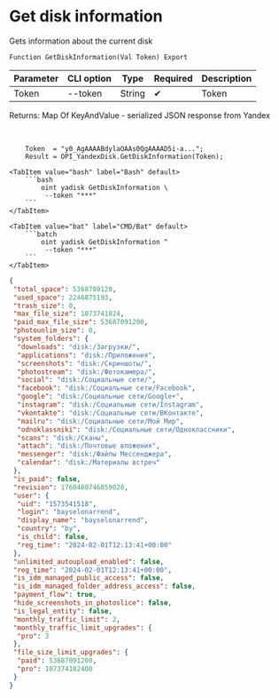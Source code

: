 ﻿---
sidebar_position: 1
description: Get disk information and other functions to work with Yandex Disk in the Open Integration Package, a free open-source integration library for 1C:Enterprise 8, OneScript and CLI
keywords: [1C, 1С, 1С:Enterprise, 1С:Enterprise 8.3, API, Integration, Services, Exchange, OneScript, CLI, Yandex Disk]
---


# Get disk information
 Gets information about the current disk



`Function GetDiskInformation(Val Token) Export`

  | Parameter | CLI option | Type | Required | Description |
  |-|-|-|-|-|
  | Token | --token | String | &#x2714; | Token |

  
  Returns:  Map Of KeyAndValue - serialized JSON response from Yandex

<br/>



```bsl title="1C:Enterprise/OneScript code example"
    Token  = "y0_AgAAAABdylaOAAs0QgAAAAD5i-a...";
    Result = OPI_YandexDisk.GetDiskInformation(Token);
```
 

 <Tabs>
  
    <TabItem value="bash" label="Bash" default>
        ```bash
            oint yadisk GetDiskInformation \
             --token "***"
        ```
    </TabItem>
  
    <TabItem value="bat" label="CMD/Bat" default>
        ```batch
            oint yadisk GetDiskInformation ^
             --token "***"
        ```
    </TabItem>
</Tabs>


```json title="Result"
{
 "total_space": 5368709120,
 "used_space": 2246875193,
 "trash_size": 0,
 "max_file_size": 1073741824,
 "paid_max_file_size": 53687091200,
 "photounlim_size": 0,
 "system_folders": {
  "downloads": "disk:/Загрузки/",
  "applications": "disk:/Приложения",
  "screenshots": "disk:/Скриншоты/",
  "photostream": "disk:/Фотокамера/",
  "social": "disk:/Социальные сети/",
  "facebook": "disk:/Социальные сети/Facebook",
  "google": "disk:/Социальные сети/Google+",
  "instagram": "disk:/Социальные сети/Instagram",
  "vkontakte": "disk:/Социальные сети/ВКонтакте",
  "mailru": "disk:/Социальные сети/Мой Мир",
  "odnoklassniki": "disk:/Социальные сети/Одноклассники",
  "scans": "disk:/Сканы",
  "attach": "disk:/Почтовые вложения",
  "messenger": "disk:/Файлы Мессенджера",
  "calendar": "disk:/Материалы встреч"
 },
 "is_paid": false,
 "revision": 1760460746859028,
 "user": {
  "uid": "1573541518",
  "login": "bayselonarrend",
  "display_name": "bayselonarrend",
  "country": "by",
  "is_child": false,
  "reg_time": "2024-02-01T12:13:41+00:00"
 },
 "unlimited_autoupload_enabled": false,
 "reg_time": "2024-02-01T12:13:41+00:00",
 "is_idm_managed_public_access": false,
 "is_idm_managed_folder_address_access": false,
 "payment_flow": true,
 "hide_screenshots_in_photoslice": false,
 "is_legal_entity": false,
 "monthly_traffic_limit": 2,
 "monthly_traffic_limit_upgrades": {
  "pro": 3
 },
 "file_size_limit_upgrades": {
  "paid": 53687091200,
  "pro": 107374182400
 }
}
```
